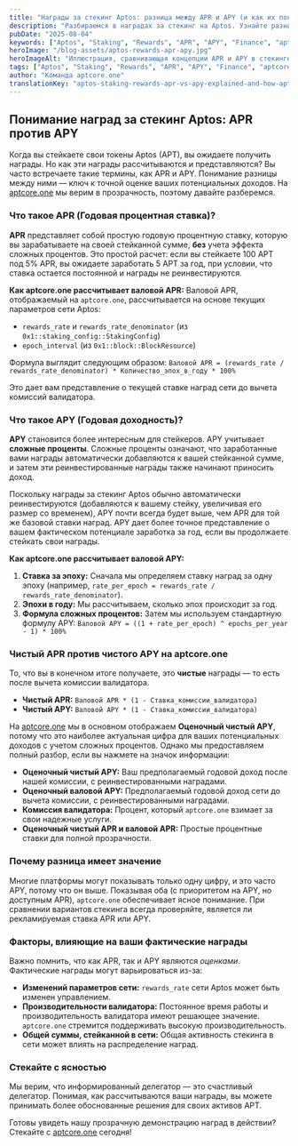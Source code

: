 ```yaml
---
title: "Награды за стекинг Aptos: разница между APR и APY (и как их показывает aptcore.one)"
description: "Разбираемся в наградах за стекинг на Aptos. Узнайте разницу между APR и APY, как они рассчитываются и как aptcore.one предоставляет прозрачную информацию о наградах."
pubDate: "2025-08-04"
keywords: ["Aptos", "Staking", "Rewards", "APR", "APY", "Finance", "aptcore.one"]
heroImage: "/blog-assets/aptos-rewards-apr-apy.jpg"
heroImageAlt: "Иллюстрация, сравнивающая концепции APR и APY в стекинге Aptos на платформе aptcore.one"
tags: ["Aptos", "Staking", "Rewards", "APR", "APY", "Finance", "aptcore.one"]
author: "Команда aptcore.one"
translationKey: "aptos-staking-rewards-apr-vs-apy-explained-and-how-aptcoreone-shows-them"
---
```


## Понимание наград за стекинг Aptos: APR против APY

Когда вы стейкаете свои токены Aptos (APT), вы ожидаете получить награды. Но как эти награды рассчитываются и представляются? Вы часто встречаете такие термины, как APR и APY. Понимание разницы между ними — ключ к точной оценке ваших потенциальных доходов. На [aptcore.one](https://aptcore.one) мы верим в прозрачность, поэтому давайте разберемся.

### Что такое APR (Годовая процентная ставка)?

**APR** представляет собой простую годовую процентную ставку, которую вы зарабатываете на своей стейканной сумме, **без** учета эффекта сложных процентов. Это простой расчет: если вы стейкаете 100 APT под 5% APR, вы ожидаете заработать 5 APT за год, при условии, что ставка остается постоянной и награды не реинвестируются.

**Как aptcore.one рассчитывает валовой APR:**
Валовой APR, отображаемый на `aptcore.one`, рассчитывается на основе текущих параметров сети Aptos:
* `rewards_rate` и `rewards_rate_denominator` (из `0x1::staking_config::StakingConfig`)
* `epoch_interval` (из `0x1::block::BlockResource`)

Формула выглядит следующим образом:
`Валовой APR = (rewards_rate / rewards_rate_denominator) * Количество_эпох_в_году * 100%`

Это дает вам представление о текущей ставке наград сети до вычета комиссий валидатора.

### Что такое APY (Годовая доходность)?

**APY** становится более интересным для стейкеров. APY учитывает **сложные проценты**. Сложные проценты означают, что заработанные вами награды автоматически добавляются к вашей стейканной сумме, и затем эти реинвестированные награды также начинают приносить доход.

Поскольку награды за стекинг Aptos обычно автоматически реинвестируются (добавляются к вашему стейку, увеличивая его размер со временем), APY почти всегда будет выше, чем APR для той же базовой ставки наград. APY дает более точное представление о вашем фактическом потенциале заработка за год, если вы продолжаете стейкать свои награды.

**Как aptcore.one рассчитывает валовой APY:**
1. **Ставка за эпоху:** Сначала мы определяем ставку наград за одну эпоху (например, `rate_per_epoch = rewards_rate / rewards_rate_denominator`).
2. **Эпохи в году:** Мы рассчитываем, сколько эпох происходит за год.
3. **Формула сложных процентов:** Затем мы используем стандартную формулу APY:
   `Валовой APY = ((1 + rate_per_epoch) ^ epochs_per_year - 1) * 100%`

### Чистый APR против чистого APY на aptcore.one

То, что вы в конечном итоге получаете, это **чистые** награды — то есть после вычета комиссии валидатора.

* **Чистый APR:** `Валовой APR * (1 - Ставка_комиссии_валидатора)`
* **Чистый APY:** `Валовой APY * (1 - Ставка_комиссии_валидатора)`

На [aptcore.one](https://aptcore.one) мы в основном отображаем **Оценочный чистый APY**, потому что это наиболее актуальная цифра для ваших потенциальных доходов с учетом сложных процентов. Однако мы предоставляем полный разбор, если вы нажмете на значок информации:

* **Оценочный чистый APY:** Ваш предполагаемый годовой доход после нашей комиссии, с реинвестированными наградами.
* **Оценочный валовой APY:** Предполагаемый годовой доход сети до вычета комиссии, с реинвестированными наградами.
* **Комиссия валидатора:** Процент, который `aptcore.one` взимает за свои надежные услуги.
* **Оценочный чистый APR и валовой APR:** Простые процентные ставки для полной прозрачности.

### Почему разница имеет значение

Многие платформы могут показывать только одну цифру, и это часто APY, потому что он выше. Показывая оба (с приоритетом на APY, но доступным APR), `aptcore.one` обеспечивает ясное понимание. При сравнении вариантов стекинга всегда проверяйте, является ли рекламируемая ставка APR или APY.

### Факторы, влияющие на ваши фактические награды

Важно помнить, что как APR, так и APY являются *оценками*. Фактические награды могут варьироваться из-за:
* **Изменений параметров сети:** `rewards_rate` сети Aptos может быть изменен управлением.
* **Производительности валидатора:** Постоянное время работы и производительность валидатора имеют решающее значение. `aptcore.one` стремится поддерживать высокую производительность.
* **Общей суммы, стейканной в сети:** Общая активность стекинга в сети может влиять на распределение наград.

### Стекайте с ясностью

Мы верим, что информированный делегатор — это счастливый делегатор. Понимая, как рассчитываются ваши награды, вы можете принимать более обоснованные решения для своих активов APT.

Готовы увидеть нашу прозрачную демонстрацию наград в действии? Стекайте с [aptcore.one](https://aptcore.one) сегодня!

